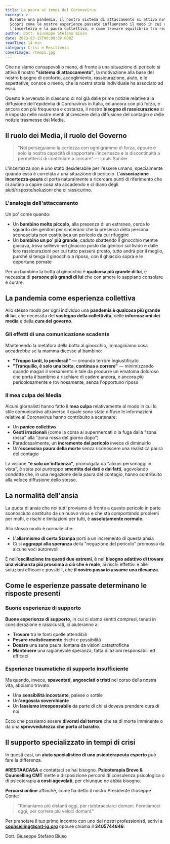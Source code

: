 ```yaml
---
title: La paura ai tempi del Coronavirus
excerpt: >-
  Durante una pandemia, il nostro sistema di attaccamento si attiva naturalmente. 
  Scopri come le nostre esperienze passate influenzano il modo in cui affrontiamo 
  l'incertezza e la paura collettiva, e come trovare equilibrio tra realismo e speranza.
author: Dott. Giuseppe Stefano Biuso
date: 2023-03-15T00:00:00.000Z
readTime: 14 min
category: Crisi e Resilienza
coverImage: /tempi.jpg
---
```


Che ne siamo consapevoli o meno, di fronte a una situazione di pericolo si attiva il nostro **"sistema di attaccamento"**, la motivazione alla base del nostro bisogno di conforto, accoglimento, rassicurazione, aiuto, e le aspettative, consce o meno, che la nostra storia individuale ha associato ad esso.

Questo è avvenuto in ciascuno di noi già dalle prime notizie relative alla diffusione dell'epidemia di Coronavirus in Italia, ed ancora con più forza, e ancora con più frequenza e costanza, il nostro **bisogno di rassicurazione** si è imposto nelle nostre menti al crescere della diffusione del contagio e delle notizie trasmesse dai Media.

## Il ruolo dei Media, il ruolo del Governo

> "Noi perseguiamo la certezza con ogni grammo di forza, eppure è solo la nostra capacità di sopportare l'incertezza e la discontinuità a permetterci di continuare a cercare" — Louis Sander

L'incertezza non è uno stato desiderabile per l'essere umano, specialmente quando essa è correlata a una situazione di pericolo. L'**associazione incertezza-paura** ci porta naturalmente a ricercare punti di riferimento che ci aiutino a capire cosa sta accadendo e ci diano degli aiuti/risposte/soluzioni che ci rassicurino.

### L'analogia dell'attaccamento

Un po' come quando:

- Un **bambino molto piccolo**, alla presenza di un estraneo, cerca lo sguardo dei genitori per sincerarsi che la presenza della persona sconosciuta non costituisca un pericolo da cui rifuggire
- Un **bambino un po' più grande**, caduto sbattendo il ginocchio mentre giocava, trova sollievo nel ghiaccio posto dai genitori sul livido e dalle loro rassicurazioni per cui tutto passerà presto, tutto andrà per il meglio, purché si tenga il ginocchio a riposo, con il ghiaccio sopra e le opportune pomate

Per un bambino la botta al ginocchio è **qualcosa più grande di lui**, e necessita di **persone più grandi di lui** che con amore lo sappiano consolare e curare.

## La pandemia come esperienza collettiva

Allo stesso modo per ogni individuo una **pandemia è qualcosa più grande di lui**, che necessita del **sostegno della collettività**, delle **informazioni dei media** e della **cura del governo**.

### Gli effetti di una comunicazione scadente

Mantenendo la metafora della botta al ginocchio, immaginiamo cosa accadrebbe se la mamma dicesse al bambino:

- **"Troppo tardi, lo perderai!"** — creando terrore ingiustificato
- **"Tranquillo, è solo una botta, continua a correre"** — minimizzando quando magari il versamento è tale da produrre un ematoma doloroso che porta il bambino a rischiare di cadere ancora, e ancora più pericolosamente e rovinosamente, senza l'opportuno riposo

### Il mea culpa dei Media

Alcuni giornalisti hanno fatto il **mea culpa** relativamente al modo in cui lo stile comunicativo attraverso il quale sono state diffuse le informazioni relative al Coronavirus hanno contribuito a scatenare:

- Un **panico collettivo**
- **Gesti irrazionali** (come la corsa ai supermercati o la fuga dalla "zona rossa" alla "zona rossa del giorno dopo")
- Paradossalmente, un **incremento del pericolo** invece di diminuirlo
- Un'**eccessiva paura della morte** senza riconoscere una realistica paura del contagio

La visione **"è solo un'influenza"**, promulgata da "alcuni personaggi in vista", è stata poi purtroppo **smentita dai dati e dai fatti**, agevolando condotte che, in una negazione della paura del contagio, hanno contribuito alla veloce diffusione dello stesso.

## La normalità dell'ansia

La quota di ansia che noi tutti proviamo di fronte a questo pericolo in parte sconosciuto costituito da un nuovo virus e che sta comportando problemi per molti, e rischi e limitazioni per tutti, è **assolutamente normale**.

Allo stesso modo è normale che:

- L'**allarmismo di certa Stampa** porti a un incremento di questa ansia
- Ci si **aggrappi alla speranza** della "negazione del pericolo" promossa da alcune voci autorevoli

È nell'**oscillazione tra questi due estremi**, è nel **bisogno adattivo di trovare una vicinanza più prossima a ciò che è reale**, ai rischi effettivi e alle soluzioni efficaci e possibili, che **il nostro passato assume una rilevanza**.

## Come le esperienze passate determinano le risposte presenti

### Buone esperienze di supporto

**Buone esperienze di supporto**, in cui ci siamo sentiti compresi, tenuti in considerazione e rassicurati, ci aiuteranno a:

- **Trovare** tra le fonti quelle attendibili
- **Pesare realisticamente** rischi e possibilità
- **Dosare** una sana paura, lontana da visioni catastrofiche
- **Mantenere** una ragionevole speranza, fatta di azioni responsabili ed efficaci

### Esperienze traumatiche di supporto insufficiente

Ma quando, invece, **spaventati, angosciati o tristi** nel corso della nostra vita, abbiamo trovato:

- Una **sensibilità incostante**, palese o sottile
- Un'**angoscia soverchiante**
- Un **lassismo irresponsabile** da parte di chi si doveva prendere cura di noi

Ecco che possiamo essere **divorati dal terrore** che sa di morte imminente o da una **sprovvedutezza che porta al baratro**.

## Il supporto specializzato in tempi di crisi

In questi casi, un **aiuto specialistico di uno psicoterapeuta esperto** può fare la differenza.

**#RESTAACASA** e contattaci se hai bisogno. **Psicoterapia Breve & Counselling CMT** mette a disposizione percorsi di consulenza psicologica o di psicoterapia **a costi agevolati**, per chiunque ne abbia bisogno.

**Percorsi online** affinché, come ha detto il nostro Presidente Giuseppe Conte:

> "Rimaniamo più distanti oggi, per riabbracciarci domani. Fermiamoci oggi, per correre più veloci domani."

Per prenotare il tuo primo incontro con uno dei nostri professionisti, scrivi a **counselling@cmt-ig.org** oppure chiama il **3405744646**.

Dott. Giuseppe Stefano Biuso
